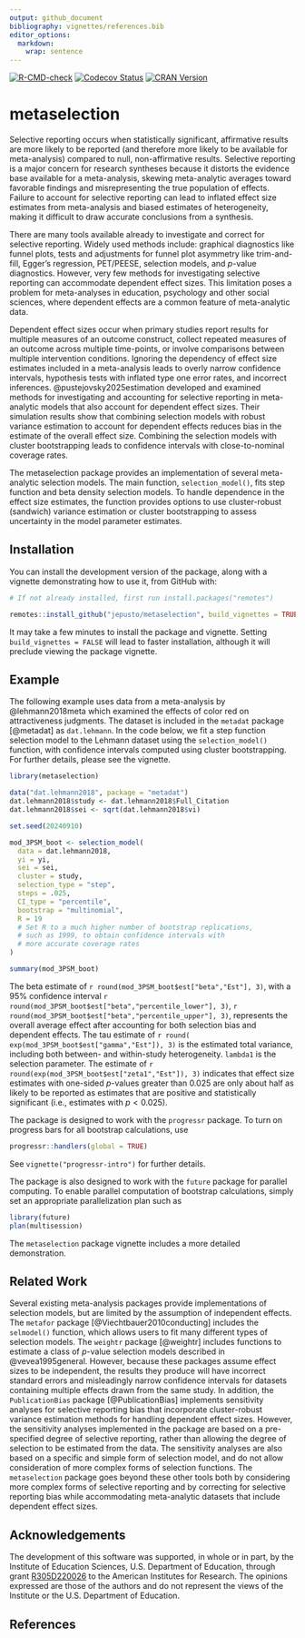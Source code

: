 ```yaml
---
output: github_document
bibliography: vignettes/references.bib
editor_options: 
  markdown: 
    wrap: sentence
---
```


<!-- badges: start -->

[![R-CMD-check](https://github.com/jepusto/metaselection/actions/workflows/R-CMD-check.yaml/badge.svg)](https://github.com/jepusto/metaselection/actions/workflows/R-CMD-check.yaml) [![Codecov Status](https://codecov.io/gh/jepusto/metaselection/graph/badge.svg?token=8T7IUFT1QV)](https://codecov.io/gh/jepusto/metaselection) [![CRAN Version](http://www.r-pkg.org/badges/version/metaselection)](https://CRAN.R-project.org/package=metaselection)
<!-- [![](http://cranlogs.r-pkg.org/badges/grand-total/metaselection)](https://CRAN.R-project.org/package=metaselection) --> 
<!-- [![](http://cranlogs.r-pkg.org/badges/last-month/metaselection)](https://CRAN.R-project.org/package=metaselection) -->

<!-- badges: end -->

# metaselection

Selective reporting occurs when statistically significant, affirmative results are more likely to be reported (and therefore more likely to be available for meta-analysis) compared to null, non-affirmative results.
Selective reporting is a major concern for research syntheses because it distorts the evidence base available for a meta-analysis, skewing meta-analytic averages toward favorable findings and misrepresenting the true population of effects.
Failure to account for selective reporting can lead to inflated effect size estimates from meta-analysis and biased estimates of heterogeneity, making it difficult to draw accurate conclusions from a synthesis.

There are many tools available already to investigate and correct for selective reporting.
Widely used methods include: graphical diagnostics like funnel plots, tests and adjustments for funnel plot asymmetry like trim-and-fill, Egger's regression, PET/PEESE, selection models, and $p$-value diagnostics.
However, very few methods for investigating selective reporting can accommodate dependent effect sizes.
This limitation poses a problem for meta-analyses in education, psychology and other social sciences, where dependent effects are a common feature of meta-analytic data.

Dependent effect sizes occur when primary studies report results for multiple measures of an outcome construct, collect repeated measures of an outcome across multiple time-points, or involve comparisons between multiple intervention conditions.
Ignoring the dependency of effect size estimates included in a meta-analysis leads to overly narrow confidence intervals, hypothesis tests with inflated type one error rates, and incorrect inferences. 
@pustejovsky2025estimation developed and examined methods for investigating and accounting for selective reporting in meta-analytic models that also account for dependent effect sizes.
Their simulation results show that combining selection models with robust variance estimation to account for dependent effects reduces bias in the estimate of the overall effect size.
Combining the selection models with cluster bootstrapping leads to confidence intervals with close-to-nominal coverage rates.

The metaselection package provides an implementation of several meta-analytic selection models.
The main function, `selection_model()`, fits step function and beta density selection models.
To handle dependence in the effect size estimates, the function provides options to use cluster-robust (sandwich) variance estimation or cluster bootstrapping to assess uncertainty in the model parameter estimates.

## Installation

You can install the development version of the package, along with a vignette demonstrating how to use it, from GitHub with:

```r
# If not already installed, first run install.packages("remotes")

remotes::install_github("jepusto/metaselection", build_vignettes = TRUE)
```

It may take a few minutes to install the package and vignette.
Setting `build_vignettes = FALSE` will lead to faster installation, although it will preclude viewing the package vignette.

## Example

The following example uses data from a meta-analysis by @lehmann2018meta which examined the effects of color red on attractiveness judgments.
The dataset is included in the `metadat` package [@metadat] as `dat.lehmann`.
In the code below, we fit a step function selection model to the Lehmann dataset using the `selection_model()` function, with confidence intervals computed using cluster bootstrapping.
For further details, please see the vignette.

```r
library(metaselection)

data("dat.lehmann2018", package = "metadat")
dat.lehmann2018$study <- dat.lehmann2018$Full_Citation
dat.lehmann2018$sei <- sqrt(dat.lehmann2018$vi)

set.seed(20240910)

mod_3PSM_boot <- selection_model(
  data = dat.lehmann2018, 
  yi = yi,
  sei = sei,
  cluster = study,
  selection_type = "step",
  steps = .025,
  CI_type = "percentile",
  bootstrap = "multinomial",
  R = 19
  # Set R to a much higher number of bootstrap replications, 
  # such as 1999, to obtain confidence intervals with 
  # more accurate coverage rates
)

summary(mod_3PSM_boot)
```

The beta estimate of `r round(mod_3PSM_boot$est["beta","Est"], 3)`, with a 95% confidence interval `r round(mod_3PSM_boot$est["beta","percentile_lower"], 3)`, `r round(mod_3PSM_boot$est["beta","percentile_upper"], 3)`, represents the overall average effect after accounting for both selection bias and dependent effects.
The tau estimate of `r round( exp(mod_3PSM_boot$est["gamma","Est"]), 3)` is the estimated total variance, including both between- and within-study heterogeneity.
`lambda1` is the selection parameter.
The estimate of `r round(exp(mod_3PSM_boot$est["zeta1","Est"]), 3)` indicates that effect size estimates with one-sided $p$-values greater than 0.025 are only about half as likely to be reported as estimates that are positive and statistically significant (i.e., estimates with $p < 0.025$).

The package is designed to work with the `progressr` package.
To turn on progress bars for all bootstrap calculations, use

```r
progressr::handlers(global = TRUE)
```

See `vignette("progressr-intro")` for further details.

The package is also designed to work with the `future` package for parallel computing.
To enable parallel computation of bootstrap calculations, simply set an appropriate parallelization plan such as

```r
library(future)
plan(multisession)
```

The `metaselection` package vignette includes a more detailed demonstration.

## Related Work

Several existing meta-analysis packages provide implementations of selection models, but are limited by the assumption of independent effects.
The `metafor` package [@Viechtbauer2010conducting] includes the `selmodel()` function, which allows users to fit many different types of selection models.
The `weightr` package [@weightr] includes functions to estimate a class of $p$-value selection models described in @vevea1995general.
However, because these packages assume effect sizes to be independent, the results they produce will have incorrect standard errors and misleadingly narrow confidence intervals for datasets containing multiple effects drawn from the same study.
In addition, the `PublicationBias` package [@PublicationBias] implements sensitivity analyses for selective reporting bias that incorporate cluster-robust variance estimation methods for handling dependent effect sizes.
However, the sensitivity analyses implemented in the package are based on a pre-specified degree of selective reporting, rather than allowing the degree of selection to be estimated from the data.
The sensitivity analyses are also based on a specific and simple form of selection model, and do not allow consideration of more complex forms of selection functions.
The `metaselection` package goes beyond these other tools both by considering more complex forms of selective reporting and by correcting for selective reporting bias while accommodating meta-analytic datasets that include dependent effect sizes.

## Acknowledgements

The development of this software was supported, in whole or in part, by the Institute of Education Sciences, U.S. Department of Education, through grant [R305D220026](https://ies.ed.gov/funding/grantsearch/details.asp?ID=5730) to the American Institutes for Research.
The opinions expressed are those of the authors and do not represent the views of the Institute or the U.S.
Department of Education.

## References
